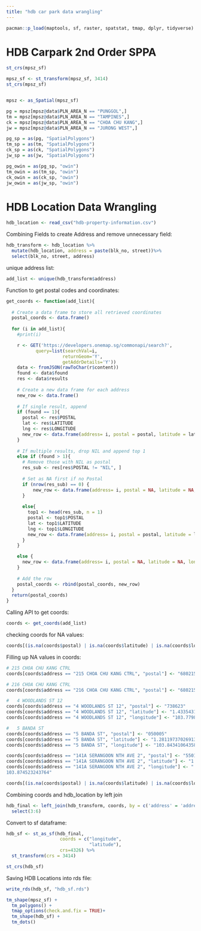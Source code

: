 ```yaml
---
title: "hdb car park data wrangling"
---
```


```r
pacman::p_load(maptools, sf, raster, spatstat, tmap, dplyr, tidyverse)
```

# HDB Carpark 2nd Order SPPA

```r
st_crs(mpsz_sf)
```

```r
mpsz_sf <- st_transform(mpsz_sf, 3414)
st_crs(mpsz_sf)
```

```r

```

```r
mpsz <- as_Spatial(mpsz_sf)
```

```r
pg = mpsz[mpsz@data$PLN_AREA_N == "PUNGGOL",]
tm = mpsz[mpsz@data$PLN_AREA_N == "TAMPINES",]
ck = mpsz[mpsz@data$PLN_AREA_N == "CHOA CHU KANG",]
jw = mpsz[mpsz@data$PLN_AREA_N == "JURONG WEST",]
```

```r
pg_sp = as(pg, "SpatialPolygons")
tm_sp = as(tm, "SpatialPolygons")
ck_sp = as(ck, "SpatialPolygons")
jw_sp = as(jw, "SpatialPolygons")
```

```r
pg_owin = as(pg_sp, "owin")
tm_owin = as(tm_sp, "owin")
ck_owin = as(ck_sp, "owin")
jw_owin = as(jw_sp, "owin")
```

# HDB Location Data Wrangling

```r
hdb_location <- read_csv("hdb-property-information.csv")
```

Combining Fields to create Address and remove unnecessary field:

```r
hdb_transform <- hdb_location %>%
  mutate(hdb_location, address = paste(blk_no, street))%>%
  select(blk_no, street, address)
```

unique address list:

```r
add_list <- unique(hdb_transform$address)
```

Function to get postal codes and coordinates:

```r
get_coords <- function(add_list){
  
  # Create a data frame to store all retrieved coordinates
  postal_coords <- data.frame()
    
  for (i in add_list){
    #print(i)

    r <- GET('https://developers.onemap.sg/commonapi/search?',
           query=list(searchVal=i,
                     returnGeom='Y',
                     getAddrDetails='Y'))
    data <- fromJSON(rawToChar(r$content))
    found <- data$found
    res <- data$results
    
    # Create a new data frame for each address
    new_row <- data.frame()
    
    # If single result, append 
    if (found == 1){
      postal <- res$POSTAL 
      lat <- res$LATITUDE
      lng <- res$LONGITUDE
      new_row <- data.frame(address= i, postal = postal, latitude = lat, longitude = lng)
    }
    
    # If multiple results, drop NIL and append top 1
    else if (found > 1){
      # Remove those with NIL as postal
      res_sub <- res[res$POSTAL != "NIL", ]
      
      # Set as NA first if no Postal
      if (nrow(res_sub) == 0) {
          new_row <- data.frame(address= i, postal = NA, latitude = NA, longitude = NA)
      }
      
      else{
        top1 <- head(res_sub, n = 1)
        postal <- top1$POSTAL 
        lat <- top1$LATITUDE
        lng <- top1$LONGITUDE
        new_row <- data.frame(address= i, postal = postal, latitude = lat, longitude = lng)
      }
    }

    else {
      new_row <- data.frame(address= i, postal = NA, latitude = NA, longitude = NA)
    }
    
    # Add the row
    postal_coords <- rbind(postal_coords, new_row)
  }
  return(postal_coords)
}
```

Calling API to get coords:

```r
coords <- get_coords(add_list)
```

checking coords for NA values:

```r
coords[(is.na(coords$postal) | is.na(coords$latitude) | is.na(coords$longitude) | coords$postal=="NIL"), ]
```

Filling up NA values in coords:

```r
# 215 CHOA CHU KANG CTRL
coords[coords$address == "215 CHOA CHU KANG CTRL", "postal"] <- "680215"

# 216 CHOA CHU KANG CTRL
coords[coords$address == "216 CHOA CHU KANG CTRL", "postal"] <- "680215"

# 	4 WOODLANDS ST 12
coords[coords$address == "4 WOODLANDS ST 12", "postal"] <- "738623"
coords[coords$address == "4 WOODLANDS ST 12", "latitude"] <- "1.43354318137534"
coords[coords$address == "4 WOODLANDS ST 12", "longitude"] <- "103.77988189197"

# 	5 BANDA ST
coords[coords$address == "5 BANDA ST", "postal"] <- "050005"
coords[coords$address == "5 BANDA ST", "latitude"] <- "1.28119737026913"
coords[coords$address == "5 BANDA ST", "longitude"] <- "103.843410643588"

coords[coords$address == "141A SERANGOON NTH AVE 2", "postal"] <- "550141"
coords[coords$address == "141A SERANGOON NTH AVE 2", "latitude"] <- "1.36859421304209"
coords[coords$address == "141A SERANGOON NTH AVE 2", "longitude"] <- "	
103.874523243764"
```

```r
coords[(is.na(coords$postal) | is.na(coords$latitude) | is.na(coords$longitude) | coords$postal=="NIL"), ]
```

Combining coords and hdb_location by left join

```r
hdb_final <- left_join(hdb_transform, coords, by = c('address' = 'address')) %>%
  select(3:6)
```

Convert to sf dataframe:

```r
hdb_sf <- st_as_sf(hdb_final,
                    coords = c("longitude", 
                               "latitude"),
                    crs=4326) %>%
  st_transform(crs = 3414)

st_crs(hdb_sf)
```

Saving HDB Locations into rds file:

```r
write_rds(hdb_sf, "hdb_sf.rds")
```

```r
tm_shape(mpsz_sf) +
  tm_polygons() +
  tmap_options(check.and.fix = TRUE)+
  tm_shape(hdb_sf) +
  tm_dots()
```

